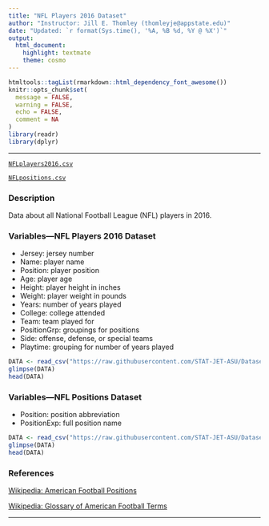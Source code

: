 ```yaml
---
title: "NFL Players 2016 Dataset"
author: "Instructor: Jill E. Thomley (thomleyje@appstate.edu)"
date: "Updated: `r format(Sys.time(), '%A, %B %d, %Y @ %X')`"
output: 
  html_document: 
    highlight: textmate
    theme: cosmo
---
```


```r
htmltools::tagList(rmarkdown::html_dependency_font_awesome())
knitr::opts_chunk$set(
  message = FALSE,
  warning = FALSE,
  echo = FALSE,
  comment = NA
)
library(readr)
library(dplyr)
```
<hr>

<i class="fas fa-database"></i> [`NFLplayers2016.csv`](https://raw.githubusercontent.com/STAT-JET-ASU/Datasets/master/Instructor/NFLplayers2016.csv)

<i class="fas fa-database"></i> [`NFLpositions.csv`](https://raw.githubusercontent.com/STAT-JET-ASU/Datasets/master/Instructor/NFLpositions.csv)

### Description

Data about all National Football League (NFL) players in 2016.

### Variables---NFL Players 2016 Dataset

* Jersey: jersey number
* Name: player name
* Position: player position
* Age: player age
* Height: player height in inches
* Weight: player weight in pounds
* Years: number of years played
* College: college attended
* Team: team played for
* PositionGrp: groupings for positions
* Side:  offense, defense, or special teams
* Playtime: grouping for number of years played

```r
DATA <- read_csv("https://raw.githubusercontent.com/STAT-JET-ASU/Datasets/master/Instructor/NFLplayers2016.csv")
glimpse(DATA)
head(DATA)
```

### Variables---NFL Positions Dataset

* Position: position abbreviation
* PositionExp: full position name
    
```r
DATA <- read_csv("https://raw.githubusercontent.com/STAT-JET-ASU/Datasets/master/Instructor/NFLpositions.csv")
glimpse(DATA)
head(DATA)
```

### References

[Wikipedia: American Football Positions](https://en.wikipedia.org/wiki/American_football_positions)

[Wikipedia: Glossary of American Football Terms](https://en.wikipedia.org/wiki/Glossary_of_American_football_terms)

<hr>
